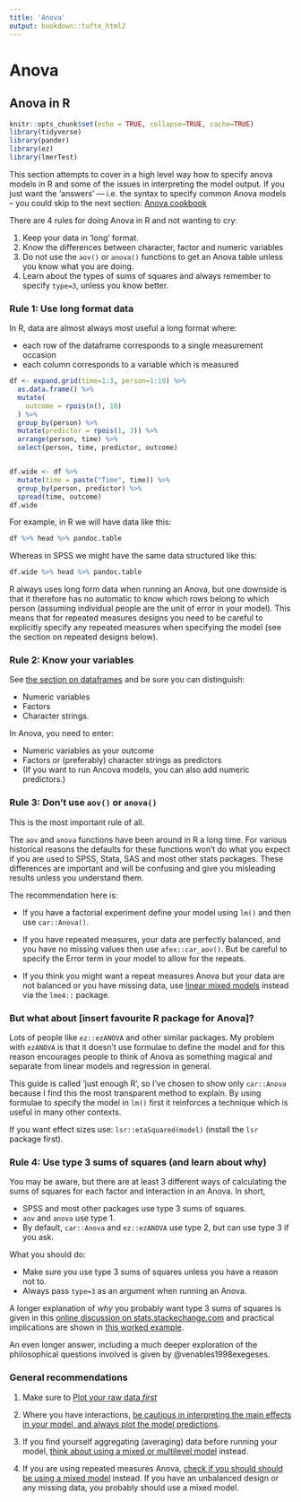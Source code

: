```yaml
---
title: 'Anova'
output: bookdown::tufte_html2
---
```



# Anova {#anova-in-r}


## Anova in R {- #anova}

  
```r
knitr::opts_chunk$set(echo = TRUE, collapse=TRUE, cache=TRUE)
library(tidyverse)
library(pander)
library(ez)
library(lmerTest)
```



This section attempts to cover in a high level way how to specify anova models in R and some of the issues in interpreting the model output. If you just want the 'answers' — i.e. the syntax to specify common Anova models -- you could skip to the next section: [Anova cookbook](#anova-cookbook)



There are 4 rules for doing Anova in R and not wanting to cry:

1. Keep your data in 'long' format.
2. Know the differences between character, factor and numeric variables
3. Do not use the `aov()` or `anova()` functions to get an Anova table unless you know what you are doing.
4. Learn about the types of sums of squares and always remember to specify `type=3`, unless you know better.


### Rule 1: Use long format data {-}

In R, data are almost always most useful a long format where:

- each row of the dataframe corresponds to a single measurement occasion
- each column corresponds to a variable which is measured


```r
df <- expand.grid(time=1:3, person=1:10) %>% 
  as.data.frame() %>% 
  mutate(
    outcome = rpois(n(), 10)
  ) %>% 
  group_by(person) %>% 
  mutate(predictor = rpois(1, 3)) %>% 
  arrange(person, time) %>% 
  select(person, time, predictor, outcome)


df.wide <- df %>% 
  mutate(time = paste("Time", time)) %>% 
  group_by(person, predictor) %>% 
  spread(time, outcome)
df.wide
```


For example, in R we will have data like this:

```r
df %>% head %>% pandoc.table
```



Whereas in SPSS we might have the same data structured like this:


```r
df.wide %>% head %>% pandoc.table
```




R always uses long form data when running an Anova, but one downside is that it therefore has no automatic to know which rows belong to which person (assuming individual people are the unit of error in your model). This means that for repeated measures designs you need to be careful to explicitly specify any repeated measures when specifying the model (see the section on repeated designs below).



### Rule 2: Know your variables {-}

See [the section on dataframes](#datasets-dataframes) and be sure you can distinguish:

- Numeric variables
- Factors
- Character strings.


In Anova, you need to enter:

- Numeric variables as your outcome
- Factors or (preferably) character strings as predictors
- (If you want to run Ancova models, you can also add numeric predictors.)



### Rule 3: Don't use `aov()` or `anova()` {-}

This is the most important rule of all.

The `aov` and `anova` functions have been around in R a long time. For various historical reasons the defaults for these functions won't do what you expect if you are used to SPSS, Stata, SAS and most other stats packages. These differences are important and will be confusing and give you misleading results unless you understand them.

The recommendation here is:

- If you have a factorial experiment define your model using `lm()` and then use `car::Anova()`.

- If you have repeated measures, your data are perfectly balanced, and you have no missing values then use `afex::car_aov()`. But be careful to specify the Error term in your model to allow for the repeats.

- If you think you might want a repeat measures Anova but your data are not balanced or you have missing data, use [linear mixed models](#multilevel-models) instead via the `lme4::` package.



### But what about [insert favourite R package for Anova]?

Lots of people like `ez::ezANOVA` and other similar packages. My problem with `ezANOVA` is that it doesn't use formulae to define the model and for this reason encourages people to think of Anova as something magical and separate from linear models and regression in general. 

This guide is called 'just enough R', so I've chosen to show only `car::Anova` because I find this the most transparent method to explain. By using formulae to specify the model in `lm()` first it reinforces a technique which is useful in many other contexts.

If you want effect sizes use: `lsr::etaSquared(model)` (install the `lsr` package first).




### Rule 4: Use type 3 sums of squares (and learn about why) {-}

You may be aware, but there are at least 3 different ways of calculating the sums of squares for each factor and interaction in an Anova. In short, 

- SPSS and most other packages use type 3 sums of squares.
- `aov` and `anova` use type 1.
- By default, `car::Anova` and `ez::ezANOVA` use type 2, but can use type 3 if you ask.


What you should do:

- Make sure you use type 3 sums of squares unless you have a reason not to.
- Always pass `type=3` as an argument when running an Anova.


A longer explanation of *why* you probably want type 3 sums of squares is given in this [online discussion on stats.stackechange.com]( https://stats.stackexchange.com/questions/60362/choice-between-type-i-type-ii-or-type-iii-anova) and practical implications are shown in [this worked example](http://dwoll.de/rexrepos/posts/anovaSStypes.html).

An even longer answer, including a much deeper exploration of the philosophical questions involved is given by @venables1998exegeses. 





### General recommendations {- #anova-recommendations}


1. Make sure to [Plot your raw data *first*](#graphics)

1. Where you have interactions, [be cautious in interpreting the main effects in your model, and always plot the model predictions](#understanding-interactions). 

1. If you find yourself aggregating (averaging) data before running your model, [think about using a mixed or multilevel model](#multilevel-models) instead.

1. If you are using repeated measures Anova, [check if you should should be using a mixed model](#multilevel-models) instead. If you have an unbalanced design or any missing data, you probably should use a mixed model.






